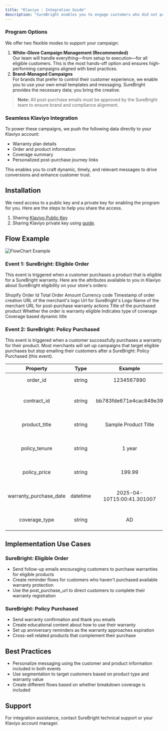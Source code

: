 ```yaml
---
title: "Klaviyo : Integration Guide"
description: "SureBright enables you to engage customers who did not purchase a warranty at the time of checkout by sending personalized post-purchase emails across multiple channels."
---
```


### Program Options

We offer two flexible modes to support your campaign:

1. **White-Glove Campaign Management (Recommended)**\
   Our team will handle everything—from setup to execution—for all eligible customers. This is the most hands-off option and ensures high-performing campaigns aligned with best practices.
2. **Brand-Managed Campaigns**\
   For brands that prefer to control their customer experience, we enable you to use your own email templates and messaging. SureBright provides the necessary data; you bring the creative.

> **Note:** All post-purchase emails must be approved by the SureBright team to ensure brand and compliance alignment.

### Seamless Klaviyo Integration

To power these campaigns, we push the following data directly to your Klaviyo account:

- Warranty plan details
- Order and product information
- Coverage summary
- Personalized post-purchase journey links

This enables you to craft dynamic, timely, and relevant messages to drive conversions and enhance customer trust.

## Installation

We need access to a public key and a private key for enabling the program for you. Here are the steps to help you share the access.

1. Sharing [Klaviyo Public Key](https://help.klaviyo.com/hc/en-us/articles/115005062267#your-public-api-key-site-id2)
2. Sharing Klaviyo private key using [guide](https://app.storylane.io/share/gmb05pqr5zbj).

## 

## Flow Example

![FlowChart Example](/images/klaviyo-flowchart.png)

### Event 1: SureBright: Eligible Order

This event is triggered when a customer purchases a product that is eligible for a SureBright warranty. Here are the attributes available to you in Klaviyo about SureBright eligibility on your store's orders:

<ParamField path="order_id" type="string" required>
  Shopify Order Id
</ParamField>

<ParamField path="order_amount" type="string" required>
  Total Order Amount
</ParamField>

<ParamField path="currency_code" type="string" required>
  Currency code
</ParamField>

<ParamField path="order_created_at" type="datetime" required>
  Timestamp of order creation
</ParamField>

<ParamField path="merchant_logo_url" type="string" required>
  URL of the merchant's logo
</ParamField>

<ParamField path="surebright_logo_url" type="string" required>
  Url for SureBright's Logo
</ParamField>

<ParamField path="merchant_name" type="string" required>
  Name of the merchant
</ParamField>

<ParamField path="post_purchase_url" type="string" required>
  URL for post-purchase warranty actions
</ParamField>

<ParamField path="product_title" type="string" required>
  Title of the purchased product
</ParamField>

<ParamField path="is_eligible" type="boolean" required>
  Whether the order is warranty eligible
</ParamField>

<ParamField path="coverage_type" type="string" required>
  Indicates type of coverage
</ParamField>

<ParamField path="coverage_option_title" type="string" required>
  Coverage based dynamic title
</ParamField>

### Event 2: SureBright: Policy Purchased

This event is triggered when a customer successfully purchases a warranty for their product. Most merchants will set up campaigns that target eligible purchases but stop emailing their customers after a SureBright: Policy Purchased (this event).

| Property               | Type     | Example                    | Description                         |
| :--------------------: | :------: | :------------------------: | :---------------------------------: |
| order_id               | string   | 1234567890                 | Shopify Order Id                    |
| contract_id            | string   | bb783fde671e4cac849e39     | Unique warranty contract identifier |
| product_title          | string   | Sample Product Title       | Product the warranty covers         |
| policy_tenure          | string   | 1 year                     | Duration of the warranty coverage   |
| policy_price           | string   | 199.99                     | Price paid for the warranty         |
| warranty_purchase_date | datetime | 2025-04-10T15:00:41.301007 | When the warranty was purchased     |
| coverage_type          | string   | AD                         | Indicates type of coverage          |

## Implementation Use Cases

### SureBright: Eligible Order

- Send follow-up emails encouraging customers to purchase warranties for eligible products
- Create reminder flows for customers who haven't purchased available warranty protection
- Use the post_purchase_url to direct customers to complete their warranty registration

### SureBright: Policy Purchased

- Send warranty confirmation and thank you emails
- Create educational content about how to use their warranty
- Set up anniversary reminders as the warranty approaches expiration
- Cross-sell related products that complement their purchase

## Best Practices

- Personalize messaging using the customer and product information included in both events
- Use segmentation to target customers based on product type and warranty value
- Create different flows based on whether breakdown coverage is included

## Support

For integration assistance, contact SureBright technical support or your Klaviyo account manager.